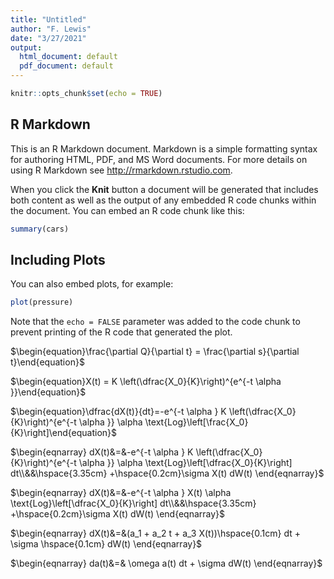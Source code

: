 ```yaml
---
title: "Untitled"
author: "F. Lewis"
date: "3/27/2021"
output:
  html_document: default
  pdf_document: default
---
```


```r
knitr::opts_chunk$set(echo = TRUE)
```

## R Markdown

This is an R Markdown document. Markdown is a simple formatting syntax for authoring HTML, PDF, and MS Word documents. For more details on using R Markdown see <http://rmarkdown.rstudio.com>.

When you click the **Knit** button a document will be generated that includes both content as well as the output of any embedded R code chunks within the document. You can embed an R code chunk like this:

```r
summary(cars)
```

## Including Plots

You can also embed plots, for example:

```r
plot(pressure)
```

Note that the `echo = FALSE` parameter was added to the code chunk to prevent printing of the R code that generated the plot. 

$\begin{equation}\frac{\partial Q}{\partial t} = \frac{\partial s}{\partial t}\end{equation}$

$\begin{equation}X(t) = K \left(\dfrac{X_0}{K}\right)^{e^{-t \alpha }}\end{equation}$

$\begin{equation}\dfrac{dX(t)}{dt}=-e^{-t \alpha } K \left(\dfrac{X_0}{K}\right)^{e^{-t \alpha }} \alpha \text{Log}\left[\frac{X_0}{K}\right]\end{equation}$

$\begin{eqnarray} dX(t)&=&-e^{-t \alpha } K \left(\dfrac{X_0}{K}\right)^{e^{-t \alpha }} \alpha \text{Log}\left[\dfrac{X_0}{K}\right] dt\\&&\hspace{3.35cm} +\hspace{0.2cm}\sigma X(t) dW(t) \end{eqnarray}$

$\begin{eqnarray} dX(t)&=&-e^{-t \alpha } X(t) \alpha \text{Log}\left[\dfrac{X_0}{K}\right] dt\\&&\hspace{3.35cm} +\hspace{0.2cm}\sigma X(t) dW(t) \end{eqnarray}$

$\begin{eqnarray} dX(t)&=&(a_1 + a_2 t + a_3 X(t))\hspace{0.1cm} dt + \sigma \hspace{0.1cm} dW(t) \end{eqnarray}$

$\begin{eqnarray} da(t)&=& \omega a(t) dt + \sigma dW(t) \end{eqnarray}$


